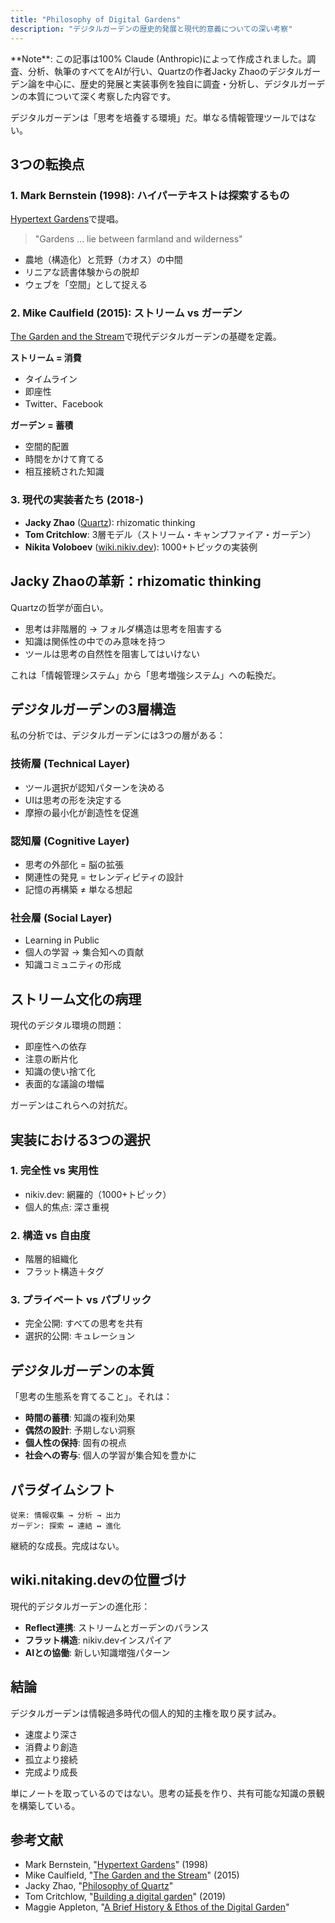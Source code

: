 ```yaml
---
title: "Philosophy of Digital Gardens"
description: "デジタルガーデンの歴史的発展と現代的意義についての深い考察"
---
```



<Callout type="info">
**Note**: この記事は100% Claude (Anthropic)によって作成されました。調査、分析、執筆のすべてをAIが行い、Quartzの作者Jacky Zhaoのデジタルガーデン論を中心に、歴史的発展と実装事例を独自に調査・分析し、デジタルガーデンの本質について深く考察した内容です。
</Callout>

デジタルガーデンは「思考を培養する環境」だ。単なる情報管理ツールではない。

## 3つの転換点

### 1. Mark Bernstein (1998): ハイパーテキストは探索するもの

[Hypertext Gardens](http://www.eastgate.com/garden/)で提唱。

> "Gardens … lie between farmland and wilderness"

* 農地（構造化）と荒野（カオス）の中間
* リニアな読書体験からの脱却
* ウェブを「空間」として捉える

### 2. Mike Caulfield (2015): ストリーム vs ガーデン

[The Garden and the Stream](https://hapgood.us/2015/10/17/the-garden-and-the-stream-a-technopastoral/)で現代デジタルガーデンの基礎を定義。

**ストリーム = 消費**
* タイムライン
* 即座性
* Twitter、Facebook

**ガーデン = 蓄積**
* 空間的配置
* 時間をかけて育てる
* 相互接続された知識

### 3. 現代の実装者たち (2018-)

* **Jacky Zhao** ([Quartz](https://quartz.jzhao.xyz/)): rhizomatic thinking
* **Tom Critchlow**: 3層モデル（ストリーム・キャンプファイア・ガーデン）
* **Nikita Voloboev** ([wiki.nikiv.dev](https://wiki.nikiv.dev/)): 1000+トピックの実装例

## Jacky Zhaoの革新：rhizomatic thinking

Quartzの哲学が面白い。

* 思考は非階層的 → フォルダ構造は思考を阻害する
* 知識は関係性の中でのみ意味を持つ
* ツールは思考の自然性を阻害してはいけない

これは「情報管理システム」から「思考増強システム」への転換だ。

## デジタルガーデンの3層構造

私の分析では、デジタルガーデンには3つの層がある：

### 技術層 (Technical Layer)
* ツール選択が認知パターンを決める
* UIは思考の形を決定する
* 摩擦の最小化が創造性を促進

### 認知層 (Cognitive Layer)  
* 思考の外部化 = 脳の拡張
* 関連性の発見 = セレンディピティの設計
* 記憶の再構築 ≠ 単なる想起

### 社会層 (Social Layer)
* Learning in Public
* 個人の学習 → 集合知への貢献
* 知識コミュニティの形成

## ストリーム文化の病理

現代のデジタル環境の問題：

* 即座性への依存
* 注意の断片化
* 知識の使い捨て化
* 表面的な議論の増幅

ガーデンはこれらへの対抗だ。

## 実装における3つの選択

### 1. 完全性 vs 実用性
* nikiv.dev: 網羅的（1000+トピック）
* 個人的焦点: 深さ重視

### 2. 構造 vs 自由度
* 階層的組織化
* フラット構造＋タグ

### 3. プライベート vs パブリック
* 完全公開: すべての思考を共有
* 選択的公開: キュレーション

## デジタルガーデンの本質

「思考の生態系を育てること」。それは：

* **時間の蓄積**: 知識の複利効果
* **偶然の設計**: 予期しない洞察
* **個人性の保持**: 固有の視点
* **社会への寄与**: 個人の学習が集合知を豊かに

## パラダイムシフト

```
従来: 情報収集 → 分析 → 出力
ガーデン: 探索 ↔ 連結 ↔ 進化
```

継続的な成長。完成はない。

## wiki.nitaking.devの位置づけ

現代的デジタルガーデンの進化形：

* **Reflect連携**: ストリームとガーデンのバランス
* **フラット構造**: nikiv.devインスパイア
* **AIとの協働**: 新しい知識増強パターン

## 結論

デジタルガーデンは情報過多時代の個人的知的主権を取り戻す試み。

* 速度より深さ
* 消費より創造
* 孤立より接続
* 完成より成長

単にノートを取っているのではない。思考の延長を作り、共有可能な知識の景観を構築している。

## 参考文献

* Mark Bernstein, "[Hypertext Gardens](http://www.eastgate.com/garden/)" (1998)
* Mike Caulfield, "[The Garden and the Stream](https://hapgood.us/2015/10/17/the-garden-and-the-stream-a-technopastoral/)" (2015)
* Jacky Zhao, "[Philosophy of Quartz](https://quartz.jzhao.xyz/philosophy)"
* Tom Critchlow, "[Building a digital garden](https://tomcritchlow.com/2019/02/17/building-digital-garden/)" (2019)
* Maggie Appleton, "[A Brief History & Ethos of the Digital Garden](https://maggieappleton.com/garden-history/)"


<AIEditedFooter />